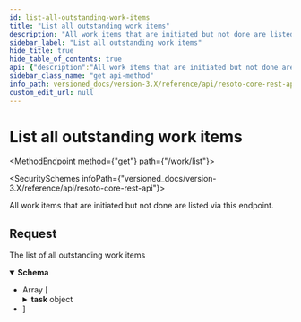 ```yaml
---
id: list-all-outstanding-work-items
title: "List all outstanding work items"
description: "All work items that are initiated but not done are listed via this endpoint."
sidebar_label: "List all outstanding work items"
hide_title: true
hide_table_of_contents: true
api: {"description":"All work items that are initiated but not done are listed via this endpoint.\n","tags":["work_queue"],"responses":{"200":{"description":"The list of all outstanding work items","content":{"application/json":{"schema":{"type":"array","items":{"type":"object","properties":{"task":{"type":"object","properties":{"task_id":{"type":"string"},"task_name":{"type":"string"},"data":{"type":"object","additionalProperties":true},"attrs":{"type":"object","additionalProperties":true}}},"worker":{"type":"string"},"retry_counter":{"type":"integer"},"deadline":{"type":"string"}}}}}}}},"method":"get","path":"/work/list","servers":[{"url":"https://{host}:{port}","variables":{"host":{"default":"localhost"},"port":{"default":"8900"}}}],"info":{"title":"Resoto Core REST API","version":"V1"},"postman":{"name":"List all outstanding work items","description":{"content":"All work items that are initiated but not done are listed via this endpoint.\n","type":"text/plain"},"url":{"path":["work","list"],"host":["{{baseUrl}}"],"query":[],"variable":[]},"header":[{"key":"Accept","value":"application/json"}],"method":"GET"}}
sidebar_class_name: "get api-method"
info_path: versioned_docs/version-3.X/reference/api/resoto-core-rest-api
custom_edit_url: null
---
```



<h1 className={"openapi__heading"}>List all outstanding work items</h1>

<MethodEndpoint method={"get"} path={"/work/list"}></MethodEndpoint>

<SecuritySchemes infoPath={"versioned_docs/version-3.X/reference/api/resoto-core-rest-api"}></SecuritySchemes>

All work items that are initiated but not done are listed via this endpoint.

## Request

<div><div><ApiTabs><TabItem label={"200"} value={"200"}><div>

The list of all outstanding work items

</div><div><MimeTabs className={"openapi-tabs__mime"} schemaType={"response"}><TabItem label={"application/json"} value={"application/json"}><SchemaTabs className={"openapi-tabs__schema"}><TabItem label={"Schema"} value={"Schema"}><details style={{}} className={"openapi-markdown__details response"} data-collapsed={false} open={true}><summary style={{}} className={"openapi-markdown__details-summary-response"}><strong>Schema</strong></summary><div style={{"textAlign":"left","marginLeft":"1rem"}}></div><ul style={{"marginLeft":"1rem"}}><li><div style={{"fontSize":"var(--ifm-code-font-size)","opacity":"0.6","marginLeft":"-.5rem","paddingBottom":".5rem"}}>Array [</div></li><SchemaItem collapsible={true} className={"schemaItem"}><details style={{}} className={"openapi-markdown__details"}><summary style={{}}><span className={"openapi-schema__container"}><strong className={"openapi-schema__property"}>task</strong><span className={"openapi-schema__name"}> object</span></span></summary><div style={{"marginLeft":"1rem"}}><SchemaItem collapsible={false} name={"task_id"} required={false} schemaName={"string"} qualifierMessage={undefined} schema={{"type":"string"}}></SchemaItem><SchemaItem collapsible={false} name={"task_name"} required={false} schemaName={"string"} qualifierMessage={undefined} schema={{"type":"string"}}></SchemaItem><SchemaItem collapsible={true} className={"schemaItem"}><details style={{}} className={"openapi-markdown__details"}><summary style={{}}><span className={"openapi-schema__container"}><strong className={"openapi-schema__property"}>data</strong><span className={"openapi-schema__name"}> object</span></span></summary><div style={{"marginLeft":"1rem"}}><SchemaItem name={"property name*"} required={false} schemaName={"any"} qualifierMessage={undefined} schema={{"type":"object","additionalProperties":true}} collapsible={false} discriminator={false}></SchemaItem></div></details></SchemaItem><SchemaItem collapsible={true} className={"schemaItem"}><details style={{}} className={"openapi-markdown__details"}><summary style={{}}><span className={"openapi-schema__container"}><strong className={"openapi-schema__property"}>attrs</strong><span className={"openapi-schema__name"}> object</span></span></summary><div style={{"marginLeft":"1rem"}}><SchemaItem name={"property name*"} required={false} schemaName={"any"} qualifierMessage={undefined} schema={{"type":"object","additionalProperties":true}} collapsible={false} discriminator={false}></SchemaItem></div></details></SchemaItem></div></details></SchemaItem><SchemaItem collapsible={false} name={"worker"} required={false} schemaName={"string"} qualifierMessage={undefined} schema={{"type":"string"}}></SchemaItem><SchemaItem collapsible={false} name={"retry_counter"} required={false} schemaName={"integer"} qualifierMessage={undefined} schema={{"type":"integer"}}></SchemaItem><SchemaItem collapsible={false} name={"deadline"} required={false} schemaName={"string"} qualifierMessage={undefined} schema={{"type":"string"}}></SchemaItem><li><div style={{"fontSize":"var(--ifm-code-font-size)","opacity":"0.6","marginLeft":"-.5rem"}}>]</div></li></ul></details></TabItem><TabItem label={"Example (from schema)"} value={"Example (from schema)"}><ResponseSamples responseExample={"[\n  {\n    \"task\": {\n      \"task_id\": \"string\",\n      \"task_name\": \"string\",\n      \"data\": {},\n      \"attrs\": {}\n    },\n    \"worker\": \"string\",\n    \"retry_counter\": 0,\n    \"deadline\": \"string\"\n  }\n]"} language={"json"}></ResponseSamples></TabItem></SchemaTabs></TabItem></MimeTabs></div></TabItem></ApiTabs></div></div>

